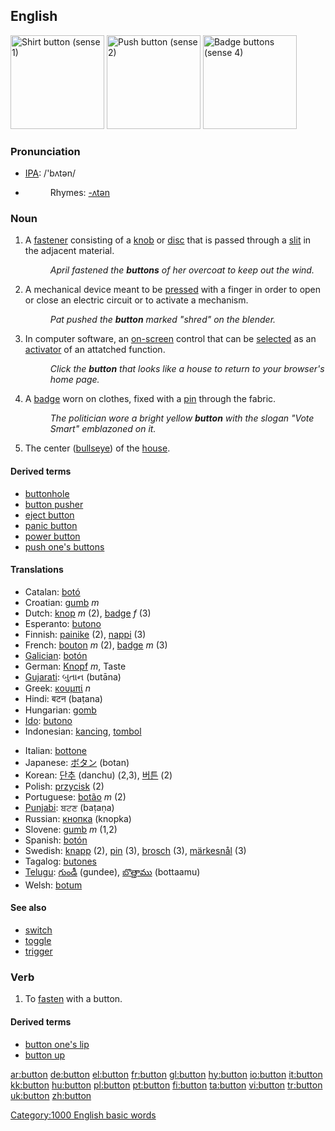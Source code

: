 {{wikipedia}}
==English==
[[Image:Shirt_button.jpg|thumb|right|150px|Shirt button (sense 1)]]
[[Image:Enter_button.jpg|thumb|right|150px|Push button (sense 2)]]
[[Image:Buttons_5a.jpg|thumb|right|150px|Badge buttons (sense 4)]]
===Pronunciation===
*[[IPA]]: /'bʌtən/
*{{audio|en-us-button.ogg|Audio (US)}}
*:Rhymes: [[Rhymes:English:-ʌtən|-ʌtən]]

===Noun===
{{en-noun}}

# A [[fastener]] consisting of a [[knob]] or [[disc]] that is passed through a [[slit]] in the adjacent material.
#:''April fastened the '''buttons''' of her overcoat to keep out the wind.''
# A mechanical device meant to be [[press]]ed with a finger in order to open or close an electric circuit or to activate a mechanism.
#:''Pat pushed the '''button''' marked "shred" on the blender.''
# {{computing}} In computer software, an [[on-screen]] control that can be [[select]]ed as an [[activator]] of an attatched function.
#:''Click the '''button''' that looks like a house to return to your browser's home page.''
# A [[badge]] worn on clothes, fixed with a [[pin]] through the fabric.
#:''The politician wore a bright yellow '''button''' with the slogan "Vote Smart" emblazoned on it.''
# {{curling}} The center ([[bullseye]]) of the [[house]]. 

====Derived terms====
*[[buttonhole]]
*[[button pusher]]
*[[eject button]]
*[[panic button]]
*[[power button]]
*[[push one's buttons]]

====Translations====
{{top}}
*Catalan: [[botó]]
*Croatian: [[gumb]] ''m''
*Dutch: [[knop]] ''m'' (2), [[badge]] ''f'' (3)
*Esperanto: [[butono]]
*Finnish: [[painike]] (2), [[nappi]] (3)
*French: [[bouton]] ''m'' (2), [[badge]] ''m'' (3)
*[[Galician]]: [[botón]]
*German: [[Knopf]] ''m'', Taste
*[[Gujarati]]: બુતાન (butāna)
*Greek: [[κουμπί]] ''n''
*Hindi: बटन (baṭana)
*Hungarian: [[gomb]]
*[[Ido]]: [[butono]]
*Indonesian: [[kancing]], [[tombol]]
{{mid}}
*Italian: [[bottone]]
*Japanese: [[ボタン]] (botan)
*Korean: [[단추]] (danchu) (2,3), [[버튼]] (2)
*Polish: [[przycisk]] {{m}} (2)
*Portuguese: [[botão]] ''m'' (2)
*[[Punjabi]]: ਬਟਣ (baṭaṇa)
*Russian: [[кнопка]] (knopka)
*Slovene: [[gumb]] ''m'' (1,2)
*Spanish: [[botón]]
*Swedish: [[knapp]] (2), [[pin]] (3), [[brosch]] (3), [[märkesnål]] (3)
*Tagalog: [[butones]]
*[[Telugu]]: [[గుండీ]] (gundee), [[బొత్తాము]] (bottaamu)
*Welsh: [[botum]]
{{bottom}}

====See also====
*[[switch]]
*[[toggle]]
*[[trigger]]

===Verb===
{{en-verb}}

# {{transitive}} To [[fasten]] with a button.

====Derived terms====
*[[button one's lip]]
*[[button up]]

[[Category:1000 English basic words]]

[[ar:button]]
[[de:button]]
[[el:button]]
[[fr:button]]
[[gl:button]]
[[hy:button]]
[[io:button]]
[[it:button]]
[[kk:button]]
[[hu:button]]
[[pl:button]]
[[pt:button]]
[[fi:button]]
[[ta:button]]
[[vi:button]]
[[tr:button]]
[[uk:button]]
[[zh:button]]